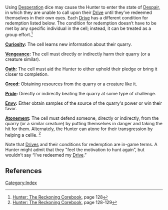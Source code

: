 Using [[Desperation]] dice may cause the Hunter to enter the state of [[Despair|Despair,]] in which they are unable to call upon their [[Drive]] until they’ve redeemed themselves in their own eyes. Each [[Drive]] has a different condition for redemption listed below. The condition for redemption doesn’t have to be met by any specific individual in the cell; instead, it can be treated as a group effort.<ref>[[Hunter: The Reckoning Corebook]], page 128</ref>

'''[[Drives#Curiosity|Curiosity]]:''' The cell learns new information about their quarry.

'''[[Drives#Vengeance|Vengeance]]:''' The cell must directly or indirectly harm their quarry (or a creature similar).

'''[[Drives#Oath|Oath]]:''' The cell must aid the Hunter to either uphold their pledge or bring it closer to completion.

'''[[Drives#Greed|Greed]]:''' Obtaining resources from the quarry or a creature like it.

'''[[Drives#Pride|Pride]]:''' Directly or indirectly beating the quarry at some type of challenge.

'''[[Drives#Envy|Envy]]:''' Either obtain samples of the source of the quarry's power or win their favor.

'''[[Drives#Atonement|Atonement]]:''' The cell must defend someone, directly or indirectly, from the quarry (or a similar creature) by putting themselves in danger and taking the hit for them. Alternately, the Hunter can atone for their transgression by helping a cellie. <ref>[[Hunter: The Reckoning Corebook]], page 128-129</ref> 

Note that [[Drives]] and their conditions for redemption are in-game terms. A Hunter might admit that they "feel the motivation to hunt again”, but wouldn’t say “I've redeemed my [[Drive]].”

{{GameConceptsNavbox}}
[[Category:Index]]
==References==
